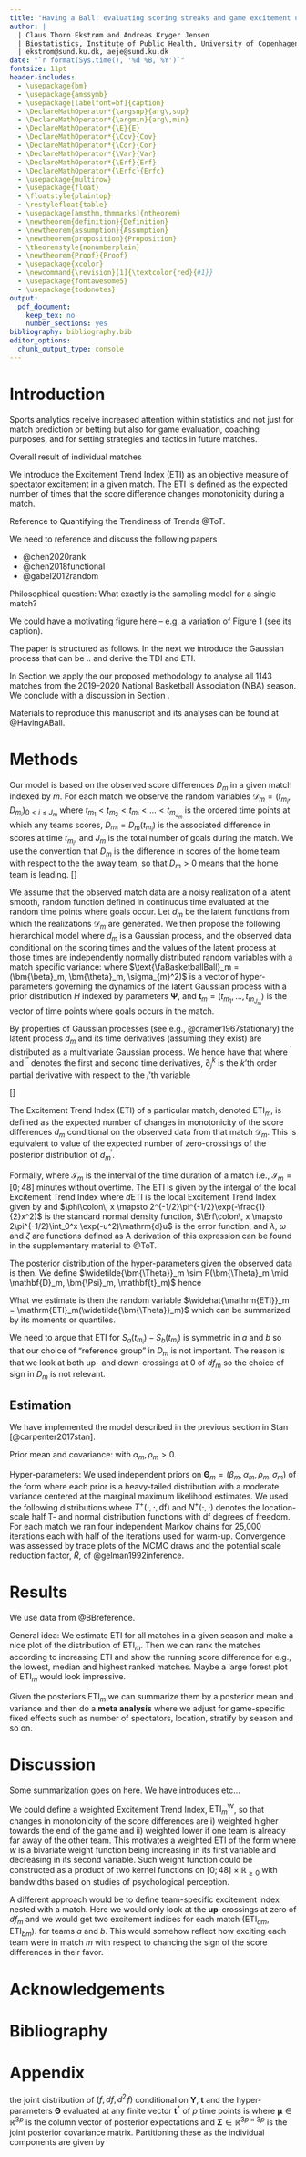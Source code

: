 ```yaml
---
title: "Having a Ball: evaluating scoring streaks and game excitement using in-match trend estimation"
author: | 
  | Claus Thorn Ekstrøm and Andreas Kryger Jensen
  | Biostatistics, Institute of Public Health, University of Copenhagen
  | ekstrom@sund.ku.dk, aeje@sund.ku.dk
date: "`r format(Sys.time(), '%d %B, %Y')`"
fontsize: 11pt  
header-includes:
  - \usepackage{bm}
  - \usepackage{amssymb}
  - \usepackage[labelfont=bf]{caption}
  - \DeclareMathOperator*{\argsup}{arg\,sup}  
  - \DeclareMathOperator*{\argmin}{arg\,min}  
  - \DeclareMathOperator*{\E}{E}
  - \DeclareMathOperator*{\Cov}{Cov}
  - \DeclareMathOperator*{\Cor}{Cor}
  - \DeclareMathOperator*{\Var}{Var}
  - \DeclareMathOperator*{\Erf}{Erf}
  - \DeclareMathOperator*{\Erfc}{Erfc}
  - \usepackage{multirow}
  - \usepackage{float}
  - \floatstyle{plaintop}
  - \restylefloat{table}
  - \usepackage[amsthm,thmmarks]{ntheorem}
  - \newtheorem{definition}{Definition}
  - \newtheorem{assumption}{Assumption}
  - \newtheorem{proposition}{Proposition}
  - \theoremstyle{nonumberplain}
  - \newtheorem{Proof}{Proof}
  - \usepackage{xcolor}
  - \newcommand{\revision}[1]{\textcolor{red}{#1}}
  - \usepackage{fontawesome5}
  - \usepackage{todonotes}
output:
  pdf_document: 
    keep_tex: no
    number_sections: yes
bibliography: bibliography.bib    
editor_options: 
  chunk_output_type: console
---
```


\begin{abstract}
Nu ved jeg godt nok intet om sport, men... \faBasketballBall!
\end{abstract}

\begin{center}
\textbf{Keywords:} APBRmetrics, Bayesian Statistics, Gaussian Processes, Sports Statistics, Trends
\end{center}

# Introduction

Sports analytics receive increased attention within statistics and not just for match prediction or betting but also for game evaluation, coaching purposes, and for setting strategies and tactics in future matches. 



Overall result of individual matches


We introduce the Excitement Trend Index (ETI) as an objective measure of spectator excitement in a given match. The ETI is defined as the expected number of times that the score difference changes monotonicity during a match. 

\begin{itemize}
\item Excitement defineret som skift af hvem, der er i føring
\item Vurdering af om et hold trender lige pt.
\item Identificere hvilket ``hot periods'' et hold har i løbet af en kamp til efterfølgende evaluering
\end{itemize}

Reference to Quantifying the Trendiness of Trends @ToT.

We need to reference and discuss the following papers

* @chen2020rank
* @chen2018functional
* @gabel2012random

Philosophical question: What exactly is the sampling model for a single match?

We could have a motivating figure here -- e.g. a variation of Figure 1 (see its caption).

The paper is structured as follows. In the next we introduce the Gaussian process that can be .. and derive the TDI and ETI.

In Section \ref{sec:application} we apply the our proposed methodology to analyse all 1143 matches from the 2019--2020 National Basketball Association (NBA) season. We conclude with a discussion in Section \ref{sec:discussion}. 

Materials to reproduce this manuscript and its analyses can be found at @HavingABall.

# Methods {#sec:method}

Our model is based on the observed score differences $D_m$ in a given match indexed by $m$. For each match we observe the random variables $\mathcal{D}_m = \left(t_{m_i}, D_{m_i}\right)_{0 < i \leq J_m}$ where $t_{m_1} < t_{m_2} < t_{m_i} < \ldots < t_{m_{J_m}}$ is the ordered time points at which any teams scores, $D_{m_i} = D_m(t_{m_i})$ is the associated difference in scores at time $t_{m_i}$, and $J_m$ is the total number of goals during the match. We use the convention that $D_m$ is the difference in scores of the home team with respect to the the away team, so that $D_m > 0$ means that the home team is leading. [\textbf{??? check that this is correct in the grønthøster}]

We assume that the observed match data are a noisy realization of a latent smooth, random function defined in continuous time evaluated at the random time points where goals occur. Let $d_m$ be the latent functions from which the realizations $\mathcal{D}_m$ are generated. We then propose the following hierarchical model where $d_m$ is a Gaussian process, and the observed data conditional on the scoring times and the values of the latent process at those times are independently normally distributed random variables with a match specific variance:
\begin{align}
\begin{split}
  \text{\faBasketballBall}_m \mid \bm{\Psi_m}, \mathbf{t}_m &\sim H(\bm{\Psi}_m)\\
  d_m(t) \mid \text{\faBasketballBall}_m &\sim \mathcal{GP}(\mu_{\bm{\beta}_m}(t), C_{\bm{\theta}_m}(s, t))\\
  D_m(t_{m_i}) \mid d_m(t_{m_i}), t_{m_i}, \text{\faBasketballBall}_m &\overset{iid}{\sim} N\left(d_m(t_{m_i}), \sigma_{m}^2\right)
\end{split}
\end{align}
where $\text{\faBasketballBall}_m = (\bm{\beta}_m, \bm{\theta}_m, \sigma_{m}^2)$ is a vector of hyper-parameters governing the dynamics of the latent Gaussian process with a prior distribution $H$ indexed by parameters $\bm{\Psi}$, and $\mathbf{t}_m = (t_{m_1}, \ldots, t_{m_{J_m}})$ is the vector of time points where goals occurs in the match.

By properties of Gaussian processes (see e.g., @cramer1967stationary) the latent process $d_m$ and its time derivatives (assuming they exist) are distributed as a multivariate Gaussian process. We hence have that
\begin{align}
  \begin{bmatrix}d_m(s)\\ d^{\prime}_m(t)\\ d^{\prime\prime}_m(u)\end{bmatrix} \mid \text{\faBasketballBall}_m &\sim \mathcal{GP}\left(\begin{bmatrix}\mu_{\bm{\beta}_m}(s)\\ \mu^{\prime}_{\bm{\beta}_m}(t)\\ \mu^{\prime\prime}_{\bm{\beta}_m}(u)\end{bmatrix}, \begin{bmatrix}C_{\bm{\theta}_m}(s, s^\prime) & \partial_2 C_{\bm{\theta}_m}(s, t) & \partial_2^2 C_{\bm{\theta}_m}(s, u)\\ \partial_1 C_{\bm{\theta}_m}(t, s) & \partial_1 \partial_2 C_{\bm{\theta}_m}(t, t^\prime) & \partial_1 \partial_2^2 C_{\bm{\theta}_m}(t, u)\\ \partial_1^2 C_{\bm{\theta}_m}(u, s) & \partial_1^2\partial_2 C_{\bm{\theta}_m}(u, t) & \partial_1^2 \partial_2^2 C_{\bm{\theta}_m}(u, u^\prime)\end{bmatrix}\right)
\end{align}
where $^\prime$ and $^{\prime\prime}$ denotes the first and second time derivatives, $\partial_j^k$ is the $k$'th order partial derivative with respect to the $j$'th variable

[\textbf{??? TALK ABOUR POSTERIOR HERE ???}]

The Excitement Trend Index (ETI) of a particular match, denoted $\text{ETI}_m$, is defined as the expected number of changes in monotonicity of the score differences $d_m$ conditional on the observed data from that match $\mathcal{D}_m$. This is equivalent to value of the expected number of zero-crossings of the posterior distribution of $d^\prime_m$.

Formally,
\begin{align*}
  \text{ETI}_m(\bm{\Theta}_m) = \E\left[\#\left\{t \in \mathcal{I}_m : df_m(t) = 0\right\} \mid \mathbf{D}_m, \mathbf{t}_m, \bm{\Theta}_m\right]\label{eq:ETIdef}
\end{align*}
where $\mathcal{I}_m$ is the interval of the time duration of a match i.e., $\mathcal{I}_m = [0; 48]$ minutes without overtime. The ETI is given by the intergal of the local Excitement Trend Index
\begin{align*}
  \mathrm{ETI}_m(\bm{\Theta}_m) = \int_{\mathcal{I}_m} d\mathrm{ETI}_m(t \mid \bm{\Theta}_m)\mathrm{d}t
\end{align*}
where $d\mathrm{ETI}$ is the local Excitement Trend Index given by
\begin{align*}
d\mathrm{ETI}_m(t \mid \bm{\Theta}_m) = \lambda(t \mid \Theta)\phi\left(\frac{\mu_{df}(t \mid \bm{\Theta})}{\Sigma_{df}(t,t \mid \bm{\Theta})^{1/2}}\right)\left(2\phi(\zeta(t\mid \bm{\Theta})) + \zeta(t\mid \bm{\Theta})\Erf\left(\frac{\zeta(t\mid \bm{\Theta}		)}{2^{1/2}}\right)\right)
\end{align*}
and $\phi\colon\, x \mapsto 2^{-1/2}\pi^{-1/2}\exp(-\frac{1}{2}x^2)$ is the standard normal density function, $\Erf\colon\, x \mapsto 2\pi^{-1/2}\int_0^x \exp(-u^2)\mathrm{d}u$ is the error function, and $\lambda$, $\omega$ and $\zeta$ are functions defined as
\begin{align*}
  \lambda(t \mid \Theta) &= \frac{\Sigma_{d^2\!f}(t,t \mid \bm{\Theta})^{1/2}}{\Sigma_{df}(t,t \mid \bm{\Theta})^{1/2}}\left(1-\omega(t \mid \bm{\Theta})^2\right)^{1/2}\\
  \omega(t \mid \bm{\Theta}) &= \frac{\Sigma_{df,d^2\!f}(t,t \mid \bm{\Theta})}{\Sigma_{df}(t,t \mid \bm{\Theta})^{1/2}\Sigma_{d^2\!f}(t,t \mid \bm{\Theta})^{1/2}}\\
  \zeta(t\mid \bm{\Theta}) &= \frac{\mu_{df}(t\mid \bm{\Theta})\Sigma_{d^2\!f}(t,t\mid \bm{\Theta})^{1/2}\omega(t)\Sigma_{df}(t,t\mid \bm{\Theta})^{-1/2} - \mu_{d^2\!f}(t\mid \bm{\Theta})}{\Sigma_{d^2\!f}(t,t\mid \bm{\Theta})^{1/2}\left(1 - \omega(t\mid \bm{\Theta})^2\right)^{1/2}}
\end{align*}
A derivation of this expression can be found in the supplementary material to @ToT.

The posterior distribution of the hyper-parameters given the observed data is then. We define $\widetilde{\bm{\Theta}}_m \sim P(\bm{\Theta}_m \mid \mathbf{D}_m, \bm{\Psi}_m, \mathbf{t}_m)$ hence
\begin{align*}
  \widetilde{\bm{\Theta}}_m &\sim \frac{G(\bm{\Theta}_m \mid \bm{\Psi}_m, \mathbf{t}_m) \int P(\mathbf{D}_m \mid f(\mathbf{t}_m), \bm{\Theta}_m, \bm{\Psi}_m, \mathbf{t}_m)dP(f_m(\mathbf{t}_m) \mid \bm{\Theta}_m, \bm{\Psi}_m, \mathbf{t}_m)}{\iint P(\mathbf{D}_m \mid f_m(\mathbf{t}_m), \bm{\Theta}_m, \bm{\Psi}_m, \mathbf{t}_m)dP(f_m(\mathbf{t}_m) \mid \bm{\Theta}_m, \bm{\Psi}_m, \mathbf{t}_m)dG(\bm{\Theta}_m \mid \bm{\Psi}_m, \mathbf{t}_m)}
\end{align*}

What we estimate is then the random variable $\widehat{\mathrm{ETI}}_m = \mathrm{ETI}_m(\widetilde{\bm{\Theta}}_m)$ which can be summarized by its moments or quantiles.

We need to argue that ETI for $S_a(t_{m_i}) - S_{b}(t_{m_i})$ is symmetric in $a$ and $b$ so that our choice of "reference group" in $D_m$ is not important. The reason is that we look at both up- and down-crossings at $0$ of $df_m$ so the choice of sign in $D_m$ is not relevant.

## Estimation

We have implemented the model described in the previous section in Stan [@carpenter2017stan]. 

Prior mean and covariance:
\begin{align*}
  \mu_{\bm{\beta}_m}(t) = \beta_{m}, \quad C_{\bm{\theta}_m}(s, t) = \alpha^2_m\exp\left(-\frac{(s-t)^2}{2\rho^2_m}\right)
\end{align*}
with $\alpha_m, \rho_m > 0$. \textbf{[??? Note: Infinitely differetiable sample paths. Sample path derivatives are well-defined]}

Hyper-parameters:
We used independent priors on $\bm{\Theta}_m = (\beta_m, \alpha_m, \rho_m, \sigma_m)$ of the form
\begin{align*}
G(\bm{\Theta}_m \mid \bm{\Psi}_m, \mathbf{t}_m) = G(\beta_m \mid \Psi_{\beta_m})G(\alpha_m \mid \Psi_{\alpha_m})G(\rho_m \mid \Psi_{\rho_m})G(\sigma_m \mid \Psi_{\sigma_m})
\end{align*}
where each prior is a heavy-tailed distribution with a moderate variance centered at the marginal maximum likelihood estimates. We used the following distributions
\begin{align*}
\beta_{m} \sim T\left(\widehat{\beta_m^\text{ML}}, 3, 3\right), \quad \alpha_m \sim T^+\left(\widehat{\alpha_m^\text{ML}}, 3, 3\right), \quad \rho_m \sim N^+\left(\widehat{\rho_m^\text{ML}}, 1\right), \quad \sigma_m \sim T^+\left(\widehat{\sigma_m^\text{ML}}, 3, 3\right)
\end{align*}
where $T^+(\cdot, \cdot, \mathrm{df})$ and $N^+(\cdot, \cdot)$ denotes the location-scale half T- and normal distribution functions with $\mathrm{df}$ degrees of freedom.  For each match we ran four independent Markov chains for 25,000 iterations each with half of the iterations used for warm-up. Convergence was assessed by trace plots of the MCMC draws and the potential scale reduction factor, $\widehat{R}$, of @gelman1992inference.



# Results {#sec:application}

We use data from @BBreference.

General idea: We estimate ETI for all matches in a given season and make a nice plot of the distribution of $\mathrm{ETI}_m$. Then we can rank the matches according to increasing ETI and show the running score difference for e.g., the lowest, median and highest ranked matches. Maybe a large forest plot of $\mathrm{ETI}_m$ would look impressive.

Given the posteriors $\mathrm{ETI}_m$ we can summarize them by a posterior mean and variance and then do a **meta analysis** where we adjust for game-specific fixed effects such as number of spectators, location, stratify by season and so on.


\begin{figure}[htbp]
\includegraphics{../figures/fig1.pdf}
\label{fig1}
\caption{Los Angeles Lakers at Miami Heat. October 11, 2020. \textbf{??? Maybe this figure is superfluous in the results sections. We could instead use the first two panels as motivation in the introduction ???}}
\end{figure}

\begin{figure}[htbp]
\includegraphics{../figures/fig2.pdf}
\label{fig2}
\caption{Caption}
\end{figure}

\begin{figure}[htbp]
\includegraphics{../figures/fig3.pdf}
\label{fig3}
\caption{Caption \textbf{??? should we make this a nice full page figure and include 25\% and 75\% ETI games as well ???}}
\end{figure}


# Discussion {#sec:discussion}

Some summarization goes on here. We have introduces etc...

We could define a weighted Excitement Trend Index, $\mathrm{ETI}^\mathrm{W}_m$, so that changes in monotonicity of the score differences are i) weighted higher towards the end of the game and ii) weighted lower if one team is already far away of the other team. This motivates a weighted ETI of the form
\begin{align*}
  \mathrm{ETI}_m^\mathrm{W} = \int_{\mathcal{I}_m} w(t, |f_m(t)|)d\mathrm{ETI}_m(t)
\end{align*}
where $w$ is a bivariate weight function being increasing in its first variable and decreasing in its second variable. Such weight function could be constructed as a product of two kernel functions on $[0;48] \times \mathbb{R}_{\geq 0}$ with bandwidths based on studies of psychological perception.

A different approach would be to define team-specific excitement index nested with a match. Here we would only look at the **up**-crossings at zero of $df_m$ and we would get two excitement indices for each match $(\mathrm{ETI}_{am}, \mathrm{ETI}_{bm})$. for teams $a$ and $b$. This would somehow reflect how exciting each team were in match $m$ with respect to chancing the sign of the score differences in their favor.


# Acknowledgements {-}

# Bibliography {-}

<div id="refs"></div>

# Appendix {-}

the joint distribution of $(f, df, d^2\!f)$ conditional on $\mathbf{Y}$, $\mathbf{t}$ and the hyper-parameters $\bm{\Theta}$ evaluated at any finite vector $\mathbf{t}^\ast$ of $p$ time points is
\begin{align*}
\begin{bmatrix}f(\mathbf{t}^\ast)\\ df(\mathbf{t}^\ast)\\ d^2\!f(\mathbf{t}^\ast)\end{bmatrix} \mid \mathbf{Y}, \mathbf{t}, \bm{\Theta} \sim N\left(\bm{\mu},  \bm{\Sigma}\right)
\end{align*}
where $\bm{\mu} \in \mathbb{R}^{3p}$ is the column vector of posterior expectations and $\bm{\Sigma} \in \mathbb{R}^{3p \times 3p}$ is the joint posterior covariance matrix. Partitioning these as
\begin{align*}
  \bm{\mu} = \begin{bmatrix}\mu_{f}(\mathbf{t^\ast} \mid \bm{\Theta})\\ \mu_{df}(\mathbf{t^\ast} \mid \bm{\Theta})\\ \mu_{d^2\!f}(\mathbf{t^\ast} \mid \bm{\Theta})\end{bmatrix}, \quad \bm{\Sigma} = \begin{bmatrix}\Sigma_{f}(\mathbf{t^\ast},\mathbf{t^\ast} \mid \bm{\Theta}) &  \Sigma_{f,df}(\mathbf{t^\ast},\mathbf{t^\ast} \mid \bm{\Theta}) & \Sigma_{f,d^2\!f}(\mathbf{t^\ast},\mathbf{t^\ast} \mid \bm{\Theta})\\  \Sigma_{f,df}(\mathbf{t^\ast},\mathbf{t^\ast} \mid \bm{\Theta})^T & \Sigma_{df}(\mathbf{t^\ast},\mathbf{t^\ast} \mid \bm{\Theta}) & \Sigma_{df,d^2\!f}(\mathbf{t^\ast},\mathbf{t^\ast} \mid \bm{\Theta})\\ \Sigma_{f,d^2\!f}(\mathbf{t^\ast}, \mathbf{t^\ast} \mid \bm{\Theta})^T & \Sigma_{df,d^2\!f}(\mathbf{t^\ast}, \mathbf{t^\ast} \mid \bm{\Theta})^T & \Sigma_{d^2\!f}(\mathbf{t^\ast}, \mathbf{t^\ast} \mid \bm{\Theta})\end{bmatrix} 
\end{align*}
the individual components are given by
\begin{align*}
  \mu_{f}(\mathbf{t}^\ast \mid \bm{\Theta}) &= \mu_{\bm{\beta}}(\mathbf{t}^\ast) + C_{\bm{\theta}}(\mathbf{t}^\ast, \mathbf{t})\left(C_{\bm{\theta}}(\mathbf{t}, \mathbf{t}) + \sigma^2 I\right)^{-1}\left(\mathbf{Y} - \mu_{\bm{\beta}}(\mathbf{t})\right)\\
  \mu_{df}(\mathbf{t}^\ast \mid \bm{\Theta}) &= d\mu_{\bm{\beta}}(\mathbf{t}^\ast) + \partial_1 C_{\bm{\theta}}(\mathbf{t}^\ast, \mathbf{t})\left(C_{\bm{\theta}}(\mathbf{t}, \mathbf{t}) + \sigma^2 I\right)^{-1}\left(\mathbf{Y} - \mu_{\bm{\beta}}(\mathbf{t})\right) \\
  \mu_{d^2\!f}(\mathbf{t}^\ast \mid \bm{\Theta}) &= d^2\!\mu_{\bm{\beta}}(\mathbf{t}^\ast) + \partial_1^2 C_{\bm{\theta}}(\mathbf{t}^\ast, \mathbf{t})\left(C_{\bm{\theta}}(\mathbf{t}, \mathbf{t}) + \sigma^2 I\right)^{-1}\left(\mathbf{Y} - \mu_{\bm{\beta}}(\mathbf{t})\right)\\
  \Sigma_{f}(\mathbf{t}^\ast, \mathbf{t}^\ast \mid \bm{\Theta}) &= C_{\bm{\theta}}(\mathbf{t}^\ast, \mathbf{t}^\ast) - C_{\bm{\theta}}(\mathbf{t}^\ast, \mathbf{t})\left(C_{\bm{\theta}}(\mathbf{t}, \mathbf{t}) + \sigma^2 I\right)^{-1} C_{\bm{\theta}}(\mathbf{t}, \mathbf{t}^\ast)\\
  \Sigma_{df}(\mathbf{t}^\ast, \mathbf{t}^\ast \mid \bm{\Theta}) &= \partial_1\partial_2C_{\bm{\theta}}(\mathbf{t}^\ast, \mathbf{t}^\ast) - \partial_1C_{\bm{\theta}}(\mathbf{t}^\ast, \mathbf{t})\left(C_{\bm{\theta}}(\mathbf{t}, \mathbf{t}) + \sigma^2 I\right)^{-1} \partial_2C_{\bm{\theta}}(\mathbf{t}, \mathbf{t}^\ast)\\
  \Sigma_{d^2\!f}(\mathbf{t}^\ast, \mathbf{t}^\ast \mid \bm{\Theta}) &= \partial_1^2\partial_2^2 C_{\bm{\theta}}(\mathbf{t}^\ast, \mathbf{t}^\ast) - \partial_1^2 C_{\bm{\theta}}(\mathbf{t}^\ast, \mathbf{t})\left(C_{\bm{\theta}}(\mathbf{t}, \mathbf{t}) + \sigma^2 I\right)^{-1} \partial_2^2 C_{\bm{\theta}}(\mathbf{t}, \mathbf{t}^\ast)\\
  \Sigma_{f, df}(\mathbf{t}^\ast, \mathbf{t}^\ast \mid \bm{\Theta}) &= \partial_2 C_{\bm{\theta}}(\mathbf{t}^\ast, \mathbf{t}^\ast) - C_{\bm{\theta}}(\mathbf{t}^\ast, \mathbf{t})\left(C_{\bm{\theta}}(\mathbf{t}, \mathbf{t}) + \sigma^2 I\right)^{-1} \partial_2 C_{\bm{\theta}}(\mathbf{t}, \mathbf{t}^\ast)\\
  \Sigma_{f, d^2\!f}(\mathbf{t}^\ast, \mathbf{t}^\ast \mid \bm{\Theta}) &= \partial_2^2 C_{\bm{\theta}}(\mathbf{t}^\ast, \mathbf{t}^\ast) - C_{\bm{\theta}}(\mathbf{t}^\ast, \mathbf{t})\left(C_{\bm{\theta}}(\mathbf{t}, \mathbf{t}) + \sigma^2 I\right)^{-1} \partial_2^2 C_{\bm{\theta}}(\mathbf{t}, \mathbf{t}^\ast)\\
  \Sigma_{df, d^2\!f}(\mathbf{t}^\ast, \mathbf{t}^\ast \mid \bm{\Theta}) &= \partial_1 \partial_2^2 C_{\bm{\theta}}(\mathbf{t}^\ast, \mathbf{t}^\ast) - \partial_1 C_{\bm{\theta}}(\mathbf{t}^\ast, \mathbf{t})\left(C_{\bm{\theta}}(\mathbf{t}, \mathbf{t}) + \sigma^2 I\right)^{-1} \partial_2^2 C_{\bm{\theta}}(\mathbf{t}, \mathbf{t}^\ast)
\end{align*}